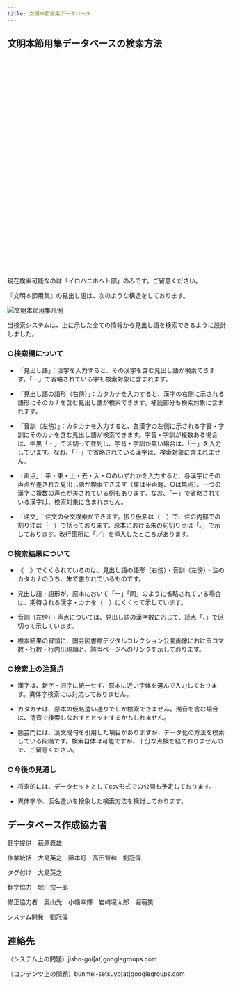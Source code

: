 ```yaml
---
title: 文明本節用集データベース
---
```


## 文明本節用集データベースの検索方法

<div className="alert alert-warning shadow-lg">
  <div>
    <svg xmlns="http://www.w3.org/2000/svg" className="stroke-current flex-shrink-0 h-6 w-6" fill="none" viewBox="0 0 24 24"><path strokeLinecap="round" strokeLinejoin="round" strokeWidth="2" d="M12 9v2m0 4h.01m-6.938 4h13.856c1.54 0 2.502-1.667 1.732-3L13.732 4c-.77-1.333-2.694-1.333-3.464 0L3.34 16c-.77 1.333.192 3 1.732 3z" /></svg>
    <span>現在検索可能なのは「イロハニホヘト部」のみです。ご留意ください。</span>
  </div>
</div>

『文明本節用集』の見出し語は、次のような構造をしております。

<img src="/images/bunmeibon_hanrei.png" alt="文明本節用集凡例" width={800} />

当検索システムは、上に示した全ての情報から見出し語を検索できるように設計しました。

### ○検索欄について

- 「見出し語」：漢字を入力すると、その漢字を含む見出し語が検索できます。「ー」で省略されている字も検索対象に含まれます。

- 「見出し語の語形（右傍）」：カタカナを入力すると、漢字の右側に示される語形にそのカナを含む見出し語が検索できます。補読部分も検索対象に含まれます。

- 「音訓（左傍）」：カタカナを入力すると、各漢字の左側に示される字音・字訓にそのカナを含む見出し語が検索できます。字音・字訓が複数ある場合は、中黒「・」で区切って並列し、字音・字訓が無い場合は、「ー」を入力しています。なお、「ー」で省略されている漢字は、検索対象に含まれません。

- 「声点」：平・東・上・去・入・○のいずれかを入力すると、各漢字にその声点が差された見出し語が検索できます（東は平声軽、○は無点）。一つの漢字に複数の声点が差されている例もあります。なお、「ー」で省略されている漢字は、検索対象に含まれません。

- 「注文」：注文の全文検索ができます。振り仮名は〈　〉で、注の内部での割り注は｛　｝で括っております。原本における朱の句切り点は「。」で示しております。改行箇所に「／」を挿入したところがあります。

### ○検索結果について

- 《　》でくくられているのは、見出し語の語形（右傍）・音訓（左傍）・注のカタカナのうち、朱で書かれているものです。

- 見出し語・語形が、原本において「ー」「同」のように省略されている場合は、期待される漢字・カナを（　）にくくって示しています。

- 音訓（左傍）・声点については、見出し語の漢字数に応じて、読点「、」で区切って示しています。

- 検索結果の冒頭に、国会図書館デジタルコレクション公開画像におけるコマ数・行数・行内出現順と、該当ページへのリンクを示しております。

### ○検索上の注意点

- 漢字は、新字・旧字に統一せず、原本に近い字体を選んで入力しております。異体字検索には対応しておりません。

- カタカナは、原本の仮名遣い通りでしか検索できません。濁音を含む場合は、清音で検索しなおすとヒットするかもしれません。

- 態芸門には、漢文成句を引用した項目がありますが、データ化の方法を模索している段階です。検索自体は可能ですが、十分な点検を経ておりませんので、ご留意ください。

### ○今後の見通し
- 将来的には、データセットとしてcsv形式での公開も予定しております。

- 異体字や、仮名遣いを捨象した検索方法を検討しております。

<div className="divider"></div>

<CcLicense />

<div className="divider"></div>

## データベース作成協力者

翻字提供　萩原義雄

作業統括　大島英之　藤本灯　高田智和　劉冠偉

タグ付け　大島英之

翻字協力　堀川宗一郎

修正協力者　奥山光　小幡幸輝　岩﨑凜太郎　堀萌笑

システム開発　劉冠偉

<div className="divider"></div>

<GeneralManual />

<div className="divider"></div>

## 連絡先

（システム上の問題）jisho-goi[at]googlegroups.com

（コンテンツ上の問題）bunmei-setsuyo[at]googlegroups.com